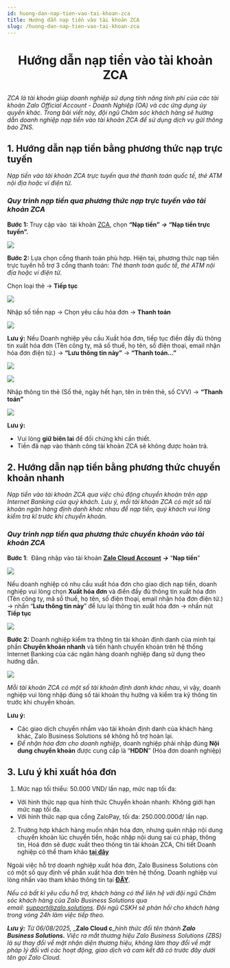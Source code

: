 ```yaml
---
id: huong-dan-nap-tien-vao-tai-khoan-zca
title: Hướng dẫn nạp tiền vào tài khoản ZCA
slug: /huong-dan-nap-tien-vao-tai-khoan-zca
---
```


# <p align="center">Hướng dẫn nạp tiền vào tài khoản ZCA</p>

_ZCA là tài khoản giúp doanh nghiệp sử dụng tính năng tính phí của các tài khoản Zalo Official Account - Doanh Nghiệp (OA) và các ứng dụng ủy quyền khác. Trong bài viết này, đội ngũ Chăm sóc khách hàng sẽ hướng dẫn doanh nghiệp nạp tiền vào tài khoản ZCA để sử dụng dịch vụ gửi thông báo ZNS._

## 1. Hướng dẫn nạp tiền bằng phương thức nạp trực tuyến

_Nạp tiền vào tài khoản ZCA trực tuyến qua thẻ thanh toán quốc tế, thẻ ATM nội địa hoặc ví điện tử._

### _**Quy trình nạp tiền qua phương thức nạp trực tuyến vào tài khoản ZCA**_

**Bước 1:** Truy cập vào  tài khoản [ZCA](https://account.zalo.cloud/), chọn **“Nạp tiền”** _**→**_ **“Nạp tiền trực tuyến”.**

<p style={{ textAlign: "center" }}>
  <img src="https://stc-oa.zdn.vn/uploads/8208c2c1e741a782c52c41a5536061d4.jpeg" />
</p>

**Bước 2:** Lựa chọn cổng thanh toán phù hợp. Hiện tại, phương thức nạp tiền trực tuyến hỗ trợ 3 cổng thanh toán: _Thẻ thanh toán quốc tế, thẻ ATM nội địa hoặc ví điện tử._

Chọn loại thẻ → **Tiếp tục**

<p style={{ textAlign: "center" }}>
  <img src="https://stc-oa.zdn.vn/uploads/575d2b7254973889ad9ca867df584e3c.png" />
</p>

Nhập số tiền nạp → Chọn yêu cầu hóa đơn → **Thanh toán**

<p style={{ textAlign: "center" }}>
  <img src="https://stc-oa.zdn.vn/uploads/da0ba55a1a5397698d31b09359e8d9b3.png" />
</p>

**Lưu ý:** Nếu Doanh nghiệp yêu cầu Xuất hóa đơn, tiếp tục điền đầy đủ thông tin xuất hóa đơn (Tên công ty, mã số thuế, họ tên, số điện thoại, email nhận hóa đơn điện tử.) → **“Lưu thông tin này”** → **“Thanh toán...”**

<p style={{ textAlign: "center" }}>
  <img src="https://stc-oa.zdn.vn/uploads/b2af594946d48b9346575bef8f5b73c0.jpeg" />
</p>

<p style={{ textAlign: "center" }}>
  <img src="https://stc-oa.zdn.vn/uploads/74ea131a7dcc07f3e89f515f8ca05df7.jpeg" />
</p>

Nhập thông tin thẻ (Số thẻ, ngày hết hạn, tên in trên thẻ, số CVV) → **“Thanh toán”**

<p style={{ textAlign: "center" }}>
  <img src="https://stc-oa.zdn.vn/uploads/db0bc8b31eea8e835bf35eaf2e73b448.png" />
</p>

**Lưu ý:**

- Vui lòng **giữ biên lai** để đối chứng khi cần thiết.
- Tiền đã nạp vào thành công tài khoản ZCA sẽ không được hoàn trả.

## 2. Hướng dẫn nạp tiền bằng phương thức chuyển khoản nhanh

_Nạp tiền vào tài khoản ZCA qua việc chủ động chuyển khoản trên app Internet Banking của quý khách. Lưu ý, mỗi tài khoản ZCA có một số tài khoản ngân hàng định danh khác nhau để nạp tiền, quý khách vui lòng kiểm tra kĩ trước khi chuyển khoản._

### _**Quy trình nạp tiền qua phương thức chuyển khoản vào tài khoản ZCA**_

**Bước 1**:  Đăng nhập vào tài khoản [**Zalo Cloud Account**](https://account.zalo.cloud/QBU7GBG7N6WDDJAA8/spending/overview) _**→**_ “**Nạp tiền**”

<p style={{ textAlign: "center" }}>
  <img src="https://stc-oa.zdn.vn/uploads/59a7bba0521d9a4f79cf49c1875fd103.png" />
</p>

Nếu doanh nghiệp có nhu cầu xuất hóa đơn cho giao dịch nạp tiền, doanh nghiệp vui lòng chọn **Xuất hóa đơn** và điền đầy đủ thông tin xuất hóa đơn (Tên công ty, mã số thuế, họ tên, số điện thoại, email nhận hóa đơn điện tử.) → nhấn “**Lưu thông tin này**” để lưu lại thông tin xuất hóa đơn → nhấn nút **Tiếp tục**

<p style={{ textAlign: "center" }}>
  <img src="https://stc-oa.zdn.vn/uploads/077c549cbd5d652eaf8838ddb5c88a28.png" />
</p>

**Bước 2:** Doanh nghiệp kiểm tra thông tin tài khoản định danh của mình tại phần **Chuyển khoản nhanh** và tiến hành chuyển khoản trên hệ thống Internet Banking của các ngân hàng doanh nghiệp đang sử dụng theo hướng dẫn.

<p style={{ textAlign: "center" }}>
  <img src="https://stc-oa.zdn.vn/uploads/f899cc1bdbcee024c920ce29ff9bbb5c.png" />
</p>

_Mỗi tài khoản ZCA có một số tài khoản định danh khác nhau_, vì vậy, doanh nghiệp vui lòng nhập đúng số tài khoản thụ hưởng và kiểm tra kỹ thông tin trước khi chuyển khoản.

**Lưu ý:**

- Các giao dịch chuyển nhầm vào tài khoản định danh của khách hàng khác, Zalo Business Solutions sẽ không hỗ trợ hoàn lại.
- _Để nhận hóa đơn cho doanh nghiệp_, doanh nghiệp phải nhập đúng **Nội dung chuyển khoản** được cung cấp là “**HDDN**” (Hóa đơn doanh nghiệp)


## 3. Lưu ý khi xuất hóa đơn

1.  Mức nạp tối thiểu: 50.000 VND/ lần nạp, mức nạp tối đa:

- Với hình thức nạp qua hình thức Chuyển khoản nhanh: Không giới hạn mức nạp tối đa.
- Với hình thức nạp qua cổng ZaloPay, tối đa: 250.000.000đ/ lần nạp.

2.  Trường hợp khách hàng muốn nhận hóa đơn, nhưng quên nhập nội dung chuyển khoản lúc chuyển tiền, hoặc nhập nội dung sai cú pháp, thông tin, Hoá đơn sẽ được xuất theo thông tin tài khoản ZCA, Chi tiết Doanh nghiệp có thể tham khảo [**tại đây**](https://zalo.cloud/zns/guidelines/nhung-luu-y-quan-trong-ve-viec-xuat-hoa-don-tren-zalo-cloud)


Ngoài việc hỗ trợ doanh nghiệp xuất hóa đơn, Zalo Business Solutions còn có một số quy định về phần xuất hóa đơn trên hệ thống. Doanh nghiệp vui lòng nhấn vào tham khảo thông tin tại [**ĐÂY**](https://zalo.cloud/blog/nhung-luu-y-quan-trong-ve-viec-xuat-hoa-don-tren-zalo-cloud/vvurkeybbvj7aa6r76).

*Nếu có bất kì yêu cầu hỗ trợ, khách hàng có thể liên hệ với đội ngũ Chăm sóc khách hàng của Zalo Business Solutions qua email:* [_support@zalo.solutions_](mailto:support@zalo.solutions)_. Đội ngũ CSKH sẽ phản hồi cho khách hàng trong vòng 24h làm việc tiếp theo._

_**Lưu ý:**_ _Từ 06/08/2025,_ _**Zalo Cloud c**__hính thức đổi tên thành_ _**Zalo Business Solutions.**_ _Việc ra mắt thương hiệu Zalo Business Solutions (ZBS) là sự thay đổi về mặt nhận diện thương hiệu, không làm thay đổi về mặt pháp lý đối với các hoạt động, giao dịch và cam kết đã có trước đây dưới tên gọi Zalo Cloud._
